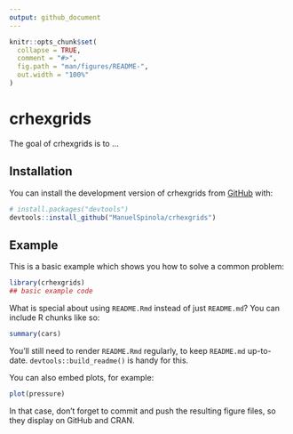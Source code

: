 ```yaml
---
output: github_document
---
```


<!-- README.md is generated from README.Rmd. Please edit that file -->

```r
knitr::opts_chunk$set(
  collapse = TRUE,
  comment = "#>",
  fig.path = "man/figures/README-",
  out.width = "100%"
)
```

# crhexgrids

<!-- badges: start -->
<!-- badges: end -->

The goal of crhexgrids is to ...

## Installation

You can install the development version of crhexgrids from [GitHub](https://github.com/) with:

``` r
# install.packages("devtools")
devtools::install_github("ManuelSpinola/crhexgrids")
```

## Example

This is a basic example which shows you how to solve a common problem:

```r
library(crhexgrids)
## basic example code
```

What is special about using `README.Rmd` instead of just `README.md`? You can include R chunks like so:

```r
summary(cars)
```

You'll still need to render `README.Rmd` regularly, to keep `README.md` up-to-date. `devtools::build_readme()` is handy for this.

You can also embed plots, for example:

```r
plot(pressure)
```

In that case, don't forget to commit and push the resulting figure files, so they display on GitHub and CRAN.
